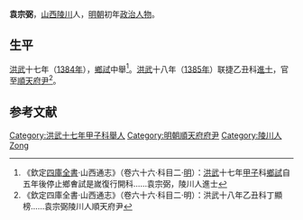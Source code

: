 '''袁宗弼'''，[[山西|山西]][[陵川|陵川]]人，[[明朝|明朝]]初年[[政治人物|政治人物]]。

==生平==
[[洪武|洪武]]十七年（[[1384年|1384年]]），[[鄉試|鄉試]]中舉<ref>《欽定[[四庫全書|四庫全書]]·山西通志》（卷六十六·科目二·[[明|明]]）：[[洪武|洪武]]十七年[[甲子|甲子]]科[[鄉試|鄉試]]自五年後停止鄉㑹試是嵗復行開科……袁宗弼，陵川人進士</ref>。[[洪武|洪武]]十八年（[[1385年|1385年]]）联捷乙丑科[[進士|進士]]，官至[[順天府尹|順天府尹]]<ref>《欽定四庫全書·山西通志》（卷六十六·科目二·明）：洪武十八年乙丑科丁顯榜……袁宗弼陵川人順天府尹</ref>。

==参考文献==
{{reflist}}
{{明朝人物小作品}}
{{洪武十八年乙丑科殿試金榜}}
{{DEFAULTSORT:Yuan袁}}
[[Category:洪武十七年甲子科舉人|Category:洪武十七年甲子科舉人]]
[[Category:明朝順天府府尹|Category:明朝順天府府尹]]
[[Category:陵川人|Category:陵川人]]
[[Category:袁姓|Zong]]